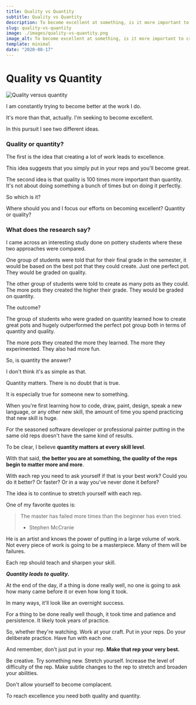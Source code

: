 ```yaml
---
title: Quality vs Quantity
subtitle: Quality vs Quantity
description: To become excellent at something, is it more important to create a lot of work or focus on the quality of that work?
slug: quality-vs-quantity
image: ./images/quality-vs-quantity.png
image_alt: To become excellent at something, is it more important to create a lot of work or focus on the quality of that work?
template: minimal
date: "2020-08-17"
---
```


# Quality vs Quantity

![Quality versus quantity](./images/quality-vs-quantity.png)

I am constantly trying to become better at the work I do.

It's more than that, actually. I'm seeking to become excellent.

In this pursuit I see two different ideas.

### Quality or quantity?

The first is the idea that creating a lot of work leads to excellence.

This idea suggests that you simply put in your reps and you'll become great.

The second idea is that quality is 100 times more important than quantity. It's not about doing something a bunch of times but on doing it perfectly.

So which is it?

Where should you and I focus our efforts on becoming excellent? Quantity or quality?

### What does the research say?

I came across an interesting study done on pottery students where these two approaches were compared.

One group of students were told that for their final grade in the semester, it would be based on the best pot that they could create. Just one perfect pot. They would be graded on quality.

The other group of students were told to create as many pots as they could. The more pots they created the higher their grade. They would be graded on quantity.

The outcome?

The group of students who were graded on quantity learned how to create great pots and hugely outperformed the perfect pot group both in terms of quantity and quality.

The more pots they created the more they learned. The more they experimented. They also had more fun.

So, is quantity the answer?

I don't think it's as simple as that.

Quantity matters. There is no doubt that is true.

It is especially true for someone new to something.

When you're first learning how to code, draw, paint, design, speak a new language, or any other new skill, the amount of time you spend practicing that new skill is huge.

For the seasoned software developer or professional painter putting in the same old reps doesn't have the same kind of results.

To be clear, I believe **quantity matters at every skill level**.

With that said, **the better you are at something, the _quality_ of the reps begin to matter more and more**.

With each rep you need to ask yourself if that is your best work? Could you do it better? Or faster? Or in a way you've never done it before?

The idea is to continue to stretch yourself with each rep.

One of my favorite quotes is:

> The master has failed more times than the beginner has even tried.
>
> - Stephen McCranie

He is an artist and knows the power of putting in a large volume of work. Not every piece of work is going to be a masterpiece. Many of them will be failures.

Each rep should teach and sharpen your skill.

**_Quantity leads to quality_.**

At the end of the day, if a thing is done really well, no one is going to ask how many came before it or even how long it took.

In many ways, it'll look like an overnight success.

For a thing to be done really well though, it took time and patience and persistence. It likely took years of practice.

So, whether they're watching. Work at your craft. Put in your reps. Do your deliberate practice. Have fun with each one.

And remember, don't just put in your rep. **Make that rep your very best.**

Be creative. Try something new. Stretch yourself. Increase the level of difficulty of the rep. Make subtle changes to the rep to stretch and broaden your abilities.

Don't allow yourself to become complacent.

To reach excellence you need both quality and quantity.
